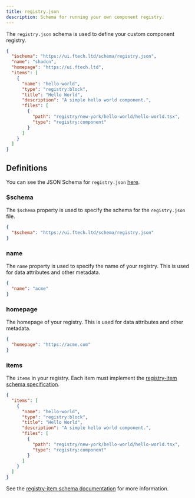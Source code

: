 ```yaml
---
title: registry.json
description: Schema for running your own component registry.
---
```


The `registry.json` schema is used to define your custom component registry.

```json title="registry.json" showLineNumbers
{
  "$schema": "https://ui.ftech.ltd/schema/registry.json",
  "name": "shadcn",
  "homepage": "https://ui.ftech.ltd",
  "items": [
    {
      "name": "hello-world",
      "type": "registry:block",
      "title": "Hello World",
      "description": "A simple hello world component.",
      "files": [
        {
          "path": "registry/new-york/hello-world/hello-world.tsx",
          "type": "registry:component"
        }
      ]
    }
  ]
}
```

## Definitions

You can see the JSON Schema for `registry.json` [here](https://ui.ftech.ltd/schema/registry.json).

### $schema

The `$schema` property is used to specify the schema for the `registry.json` file.

```json title="registry.json" showLineNumbers
{
  "$schema": "https://ui.ftech.ltd/schema/registry.json"
}
```

### name

The `name` property is used to specify the name of your registry. This is used for data attributes and other metadata.

```json title="registry.json" showLineNumbers
{
  "name": "acme"
}
```

### homepage

The homepage of your registry. This is used for data attributes and other metadata.

```json title="registry.json" showLineNumbers
{
  "homepage": "https://acme.com"
}
```

### items

The `items` in your registry. Each item must implement the [registry-item schema specification](https://ui.ftech.ltd/schema/registry-item.json).

```json title="registry.json" showLineNumbers
{
  "items": [
    {
      "name": "hello-world",
      "type": "registry:block",
      "title": "Hello World",
      "description": "A simple hello world component.",
      "files": [
        {
          "path": "registry/new-york/hello-world/hello-world.tsx",
          "type": "registry:component"
        }
      ]
    }
  ]
}
```

See the [registry-item schema documentation](/docs/registry/registry-item-json) for more information.
